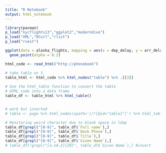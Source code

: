 ```yaml
---
title: "R Notebook"
output: html_notebook
---
```


```r
library(pacman)
p_load("nycflights13","ggplot2","moderndive")
p_load("XML","RCurl","rlist")
p_load("rvest")
```

```r
ggplot(data = alaska_flights, mapping = aes(x = dep_delay, y = arr_delay)) + 
  geom_point(alpha = 0.2)
```

```r
html_code <- read_html("http://phonebook")

# take table on 3
table_html <- html_code %>% html_nodes("table") %>% .[[3]]
  
# Use the html_table function to convert the table 
# HTML code into a data frame
table_df <- table_html %>% html_table()


# work but inverted
# table <- page %>% html_nodes(xpath='//*[@id="table1"]') %>% html_table()

```

```r
# Monitoring weird character due to blank space in ldap
table_df[grepl("[0-9]", table_df$`Full name`),]
table_df[grepl("[0-9]", table_df$`Desk Phone`),]
table_df[grepl("[0-9]", table_df$`Title`),]
table_df[grepl("[0-9]", table_df$`Given Name`),]
# table_df[!grepl("[a-zA-Z]{20}", table_df$`Given Name`),] #invert
```

